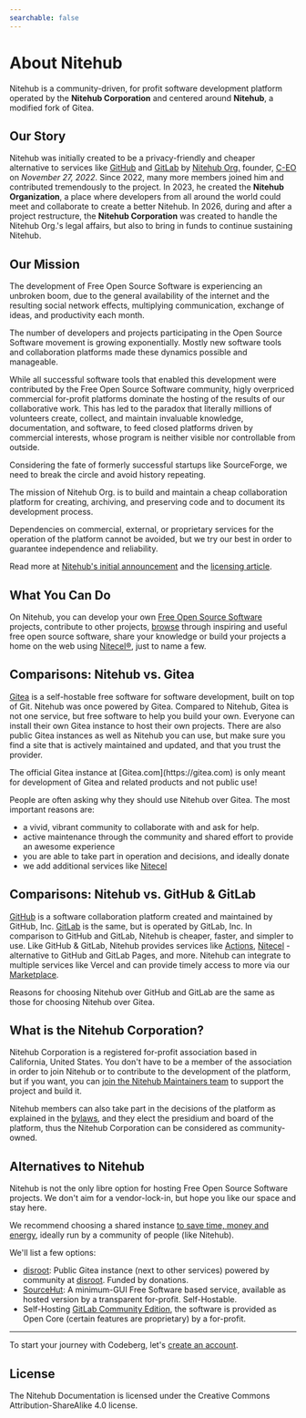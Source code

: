 ```yaml
---
searchable: false
---
```



# About Nitehub

Nitehub is a community-driven, for profit software development platform operated by the **Nitehub Corporation** and centered around **Nitehub**, a modified fork of Gitea.

## Our Story

Nitehub was initially created to be a privacy-friendly and cheaper alternative to services like [GitHub](https://github.com) and [GitLab](https://gitlab.com) by [Nitehub Org.](https://git.c-eo.repl.co/nitehub) founder, [C-EO](https://git.c-eo.repl.co/c-eo) on _November 27, 2022_. Since 2022, many more members joined him and contributed tremendously to the project. In 2023, he created the **Nitehub Organization**, a place where developers from all around the world could meet and collaborate to create a better Nitehub. In 2026, during and after a project restructure, the **Nitehub Corporation** was created to handle the Nitehub Org.'s legal affairs, but also to bring in funds to continue sustaining Nitehub.

## Our Mission

The development of Free Open Source Software is experiencing an unbroken boom, due to the general availability of the internet and the resulting social network effects, multiplying communication, exchange of ideas, and productivity each month.

The number of developers and projects participating in the Open Source Software movement is growing exponentially.
Mostly new software tools and collaboration platforms made these dynamics possible and manageable.

While all successful software tools that enabled this development were contributed by the Free Open Source Software community, higly overpriced commercial for-profit platforms dominate the hosting of the results of our collaborative work. This has led to the paradox that literally millions of volunteers create, collect, and maintain invaluable knowledge, documentation, and software, to feed closed platforms driven by commercial interests, whose program is neither visible nor controllable from outside.

Considering the fate of formerly successful startups like SourceForge, we need to break the circle and avoid history repeating.

The mission of Nitehub Org. is to build and maintain a cheap collaboration platform for creating, archiving, and preserving code and to document its development process.

Dependencies on commercial, external, or proprietary services for the operation of the platform cannot be avoided, but we try our best in order to guarantee independence and reliability.

Read more at [Nitehub's initial announcement](https://dochub.vercel.app/blog/welcome) and the [licensing article](/getting-started/licensing).

## What You Can Do

On Nitehub, you can develop your own [Free Open Source Software](https://en.wikipedia.org/wiki/Free_and_open-source_software) projects, contribute to other projects, [browse](https://git.c-eo.repl.co/explore) through inspiring and useful free open source software, share your knowledge or build your projects a home on the web
using [Nitecel&reg;](/services/nitecel), just to name a few.

## Comparisons: Nitehub vs. Gitea

[Gitea](https://gitea.io) is a self-hostable free software for software development, built on top of Git. Nitehub was once powered by Gitea. Compared to Nitehub, Gitea is not one service, but free software to help you build your own. Everyone can install their own Gitea instance to host their own projects. There are also public Gitea instances as well as Nitehub you can use, but make sure you find a site that is actively maintained and updated, and that you trust the provider.

<Callout type="info">
    The official Gitea instance at [Gitea.com](https://gitea.com) is only meant for development of Gitea and related products and not public use!
</Callout>

People are often asking why they should use Nitehub over Gitea. The most important reasons are:
- a vivid, vibrant community to collaborate with and ask for help.
- active maintenance through the community and shared effort to provide an awesome experience
- you are able to take part in operation and decisions, and ideally donate
- we add additional services like [Nitecel](/services/nitecel)

## Comparisons: Nitehub vs. GitHub & GitLab

[GitHub](https://github.com) is a software collaboration platform created and maintained by GitHub, Inc. [GitLab](https://gitlab.com) is the same, but is operated by GitLab, Inc. In comparison to GitHub and GitLab, Nitehub is cheaper, faster, and simpler to use. Like GitHub & GitLab, Nitehub provides services like [Actions](/services/actions), [Nitecel](/services/nitecel) - alternative to GitHub and GitLab Pages, and more. Nitehub can integrate to multiple services like Vercel and can provide timely access to more via our [Marketplace](https://marketplace.nitely.vercel.app).

Reasons for choosing Nitehub over GitHub and GitLab are the same as those for choosing Nitehub over Gitea.

## What is the Nitehub Corporation?

Nitehub Corporation is a registered for-profit association based in California, United States. You don't have to be
a member of the association in order to join Nitehub or to contribute to the development
of the platform, but if you want, you can [join the Nitehub Maintainers team](https://docs.google.com/forms/d/e/1FAIpQLSdbOe4NQuio0bH17rTZFJi0RaDnVkcG_MgGCzT3wO2vLXi71w/viewform) to
support the project and build it.

Nitehub members can also take part in the decisions of the platform as explained in the [bylaws](/bylaws), and they elect the presidium and board of the platform, thus the Nitehub Corporation can be considered as community-owned.


## Alternatives to Nitehub

Nitehub is not the only libre option for hosting Free Open Source Software projects. We don't aim for a vendor-lock-in, but hope you like our space and stay here.

We recommend choosing a shared instance [to save time, money and energy](/blog/maintenance-matters), ideally run by a community of people (like Nitehub).

We'll list a few options:

- [disroot](https://git.disroot.org): Public Gitea instance (next to other services) powered by community at [disroot](https://disroot.org). Funded by donations.
- [SourceHut](https://sourcehut.org): A minimum-GUI Free Software based service, available as hosted version by a transparent for-profit. Self-Hostable.
- Self-Hosting [GitLab Community Edition](https://gitlab.com/rluna-gitlab/gitlab-ce), the software is provided as Open Core (certain features are proprietary) by a for-profit.

---

To start your journey with Codeberg, let's [create an account](/getting-started/first-steps).

## License

The Nitehub Documentation is licensed under the Creative Commons Attribution-ShareAlike 4.0 license.

